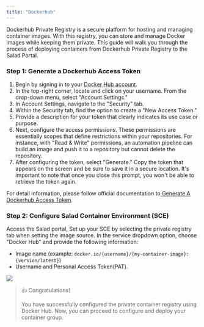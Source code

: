 ```yaml
---
title: "Dockerhub"
---
```


Dockerhub Private Registry is a secure platform for hosting and managing container images. With this registry, you can store and manage Docker images while keeping them private. This guide will walk you through the process of deploying containers from Dockerhub Private Registry to the Salad Portal.

### Step 1: Generate a Dockerhub Access Token

1. Begin by signing in to your [Docker Hub account](https://hub.docker.com/?_gl=1*1wtacu5*_ga*MTQ4MTE2NjExNC4xNjk0ODY0OTAy*_ga_XJWPQMJYHQ*MTY5NzgwNjc1MC41LjEuMTY5NzgwNzUzOC41OC4wLjA.).
2. In the top-right corner, locate and click on your username. From the drop-down menu, select "Account Settings."
3. In Account Settings, navigate to the "Security" tab.
4. Within the Security tab, find the option to create a "New Access Token."
5. Provide a description for your token that clearly indicates its use case or purpose.
6. Next, configure the access permissions. These permissions are essentially scopes that define restrictions within your repositories. For instance, with "Read & Write" permissions, an automation pipeline can build an image and push it to a repository but cannot delete the repository.
7. After configuring the token, select "Generate." Copy the token that appears on the screen and be sure to save it in a secure location. It's important to note that once you close this prompt, you won't be able to retrieve the token again.

For detail information, please follow official documentation to[ Generate A Dockerhub Access Token](https://docs.docker.com/security/for-developers/access-tokens/).

### Step 2: Configure Salad Container Environment (SCE)

Access the Salad portal, Set up your SCE by selecting the private registry tab when setting the image source. In the service dropdown option, choose "Docker Hub" and provide the following information:

- Image name (example: `docker.io/{username}/{my-container-image}:{version/latest}`)
- Username and Personal Access Token(PAT).

<img src="https://files.readme.io/5a67993-image.png" />

> 👍 Congratulations!
>
> You have successfully configured the private container registry using Docker Hub. Now, you can proceed to configure and deploy your container group.
